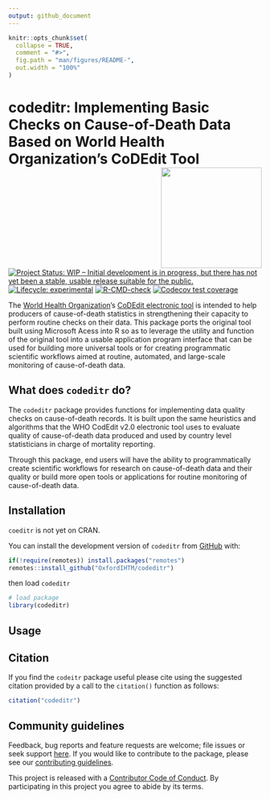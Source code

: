 ```yaml
---
output: github_document
---
```


<!-- README.md is generated from README.Rmd. Please edit that file -->

```r
knitr::opts_chunk$set(
  collapse = TRUE,
  comment = "#>",
  fig.path = "man/figures/README-",
  out.width = "100%"
)
```

# codeditr: Implementing Basic Checks on Cause-of-Death Data Based on World Health Organization's CoDEdit Tool <img src='man/figures/logo.png' width='200px' align='right' />

<!-- badges: start -->
[![Project Status: WIP – Initial development is in progress, but there has not yet been a stable, usable release suitable for the public.](https://www.repostatus.org/badges/latest/wip.svg)](https://www.repostatus.org/#wip)
[![Lifecycle: experimental](https://img.shields.io/badge/lifecycle-experimental-orange.svg)](https://lifecycle.r-lib.org/articles/stages.html#experimental)
[![R-CMD-check](https://github.com/OxfordIHTM/codeditr/actions/workflows/R-CMD-check.yaml/badge.svg)](https://github.com/OxfordIHTM/codeditr/actions/workflows/R-CMD-check.yaml)
[![Codecov test coverage](https://codecov.io/gh/OxfordIHTM/codeditr/branch/main/graph/badge.svg)](https://app.codecov.io/gh/OxfordIHTM/codeditr?branch=main)
<!-- badges: end -->

The [World Health Organization](https://www.who.int/)'s [CoDEdit electronic tool](https://www.who.int/standards/classifications/classification-of-diseases/services/codedit-tool) is intended to help producers of cause-of-death statistics in strengthening their capacity to perform routine checks on their data. This package ports the original tool built using Microsoft Acess into R so as to leverage the utility and function of the original tool into a usable application program interface that can be used for building more universal tools or for creating programmatic scientific workflows aimed at routine, automated, and large-scale monitoring of cause-of-death data.

## What does `codeditr` do?

The `codeditr` package provides functions for implementing data quality checks on cause-of-death records. It is built upon the same heuristics and algorithms that the WHO CodEdit v2.0 electronic tool uses to evaluate quality of cause-of-death data produced and used by country level statisticians in charge of mortality reporting.

Through this package, end users will have the ability to programmatically create scientific workflows for research on cause-of-death data and their quality or build more open tools or applications for routine monitoring of cause-of-death data.

## Installation

`coeditr` is not yet on CRAN.

You can install the development version of `codeditr` from [GitHub](https://github.com/OxfordIHTM/codeditr) with:

```r
if(!require(remotes)) install.packages("remotes")
remotes::install_github("OxfordIHTM/codeditr")
```

then load `codeditr`

```r
# load package
library(codeditr)
```

## Usage

## Citation

If you find the `codeitr` package useful please cite using the suggested citation provided by a call to the `citation()` function as follows:

```r
citation("codeditr")
```

## Community guidelines

Feedback, bug reports and feature requests are welcome; file issues or seek support [here](https://github.com/OxfordIHTM/codeditr/issues). If you would like to contribute to the package, please see our [contributing guidelines](https://oxford-ihtm.io/codeditr/CONTRIBUTING.html).

This project is released with a [Contributor Code of Conduct](https://OxfordIHTM/codeditr/CODE_OF_CONDUCT.html). By participating in this project you agree to abide by its terms.

